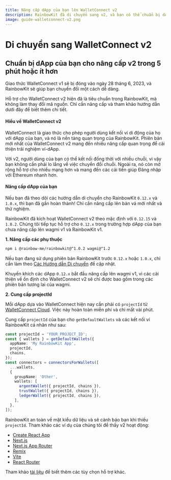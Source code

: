 ```yaml
---
title: Nâng cấp dApp của bạn lên WalletConnect v2
description: RainbowKit đã di chuyển sang v2, và bạn có thể chuẩn bị dApp của mình trong 5 phút hoặc ít hơn
image: guide-walletconnect-v2.png
---
```


# Di chuyển sang WalletConnect v2

## Chuẩn bị dApp của bạn cho nâng cấp v2 trong 5 phút hoặc ít hơn

Giao thức WalletConnect v1 sẽ bị đóng vào ngày 28 tháng 6, 2023, và RainbowKit sẽ giúp bạn chuyển đổi một cách dễ dàng.

Hỗ trợ cho WalletConnect v2 hiện đã là tiêu chuẩn trong RainbowKit, mà không làm thay đổi mã nguồn. Chỉ cần nâng cấp và tham khảo hướng dẫn dưới đây để biết thêm chi tiết.

#### Hiểu về WalletConnect v2

WalletConnect là giao thức cho phép người dùng kết nối ví di động của họ với dApp của bạn, và nó là nền tảng quan trọng của RainbowKit. Phiên bản mới nhất của WalletConnect v2 mang đến nhiều nâng cấp quan trọng để cải thiện trải nghiệm ví-dApp.

Với v2, người dùng của bạn có thể kết nối đồng thời với nhiều chuỗi, vì vậy bạn không cần phải lo lắng về việc chuyển đổi chuỗi. Ngoài ra, nó còn mở rộng hỗ trợ cho nhiều mạng hơn và mang đến các cải tiến giúp Đăng nhập với Ethereum nhanh hơn.

#### Nâng cấp dApp của bạn

Nếu bạn đã theo dõi các hướng dẫn di chuyển cho RainbowKit `0.12.x` và `1.0.x`, thì bạn đã gần hoàn thành! Chỉ cần nâng cấp lên bản vá mới nhất và thử nghiệm.

RainbowKit đã kích hoạt WalletConnect v2 theo mặc định với `0.12.15` và `1.0.2`. Chúng tôi tiếp tục hỗ trợ cho `0.12.x` trong trường hợp dApp của bạn chưa nâng cấp lên wagmi v1 và RainbowKit v1.

**1. Nâng cấp các phụ thuộc**

```bash
npm i @rainbow-me/rainbowkit@^1.0.2 wagmi@^1.2
```

Nếu bạn đang sử dụng phiên bản RainbowKit trước `0.12.x` hoặc `1.0.x`, chỉ cần làm theo [Các Hướng dẫn Di chuyển](/docs/migration-guide) để cập nhật.

Khuyến khích các dApp `0.12.x` bắt đầu nâng cấp lên wagmi v1, vì các cải thiện về ổn định cho WalletConnect v2 sẽ chỉ được bao gồm trong các phiên bản tương lai của wagmi.

**2. Cung cấp projectId**

Mỗi dApp dựa vào WalletConnect hiện nay cần phải có `projectId` từ [WalletConnect Cloud](https://cloud.walletconnect.com/). Việc này hoàn toàn miễn phí và chỉ mất vài phút.

Cung cấp `projectId` của bạn cho `getDefaultWallets` và các kết nối ví RainbowKit cá nhân như sau:

```ts
const projectId = 'YOUR_PROJECT_ID';
const { wallets } = getDefaultWallets({
  appName: 'My RainbowKit App',
  projectId,
  chains,
});
const connectors = connectorsForWallets([
  ...wallets,
  {
    groupName: 'Other',
    wallets: [
      argentWallet({ projectId, chains }),
      trustWallet({ projectId, chains }),
      ledgerWallet({ projectId, chains }),
    ],
  },
]);
```

RainbowKit an toàn về mặt kiểu dữ liệu và sẽ cảnh báo bạn khi thiếu `projectId`. Tham khảo các ví dụ của chúng tôi để thấy v2 hoạt động:

- [Create React App](https://codesandbox.io/p/sandbox/github/rainbow-me/rainbowkit/tree/main/examples/with-create-react-app)
- [Next.js](https://codesandbox.io/p/sandbox/github/rainbow-me/rainbowkit/tree/main/examples/with-next)
- [Next.js App Router](https://codesandbox.io/p/sandbox/github/rainbow-me/rainbowkit/tree/main/examples/with-next-app)
- [Remix](https://codesandbox.io/p/sandbox/github/rainbow-me/rainbowkit/tree/main/examples/with-remix)
- [Vite](https://codesandbox.io/p/sandbox/github/rainbow-me/rainbowkit/tree/main/examples/with-vite)
- [React Router](https://codesandbox.io/p/sandbox/github/rainbow-me/rainbowkit/tree/main/examples/with-react-router)

Tham khảo [tài liệu](https://www.rainbowkit.com/docs/custom-wallet-list#walletconnect) để biết thêm các tùy chọn hỗ trợ khác.
